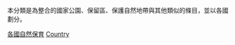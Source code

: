 {{Commons cat|Protected areas by country}}
{{Categories by country|nocat}}
本分類是為整合的國家公園、保留區、保護自然地帶與其他類似的條目，並以各國劃分。

[[Category:各國自然保育|]]
[[Category:依位置劃分的保護區|Country]]